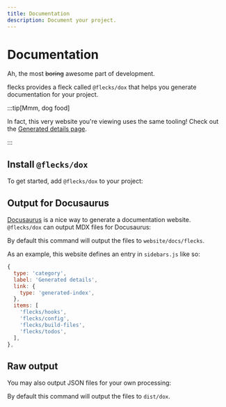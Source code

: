```yaml
---
title: Documentation
description: Document your project.
---
```



# Documentation

Ah, the most ~~boring~~ awesome part of development.

flecks provides a fleck called `@flecks/dox` that helps you generate documentation for your
project.

:::tip[Mmm, dog food]

In fact, this very website you're viewing uses the same tooling! Check out the
[Generated details page](./category/generated-details).

:::

## Install `@flecks/dox`

To get started, add `@flecks/dox` to your project:

<Execute cmd="flecks add -d @flecks/dox" />

## Output for Docusaurus

[Docusaurus](https://docusaurus.io) is a nice way to generate a documentation website.
`@flecks/dox` can output MDX files for Docusaurus:

<Execute headless cmd="flecks dox docusaurus" />

By default this command will output the files to `website/docs/flecks`.

As an example, this website defines an entry in `sidebars.js` like so:

```js
{
  type: 'category',
  label: 'Generated details',
  link: {
    type: 'generated-index',
  },
  items: [
    'flecks/hooks',
    'flecks/config',
    'flecks/build-files',
    'flecks/todos',
  ],
},
```

## Raw output

You may also output JSON files for your own processing:

<Execute headless cmd="flecks dox json" />

By default this command will output the files to `dist/dox`.
